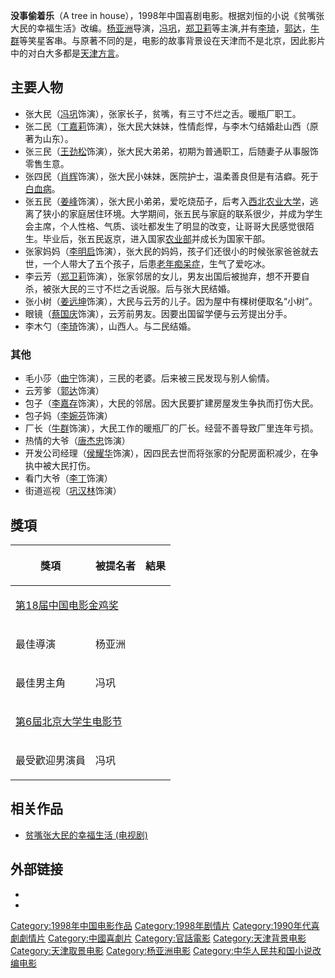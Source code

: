 {{unreferenced|time=2013-06-23T17:12:53+00:00}}
{{电影信息框
| name = 没事偷着乐
| image = 
| caption = 
| director = [[杨亚洲|杨亚洲]]
| producer = 张丕民
| writer = 刘恒、孙毅安、崔砚君
| starring = {{ubl|[[冯巩|冯巩]]|[[郑卫莉|郑卫莉]]}}
| music = 
| cinematography = 马德林
| editing = 张小东
| production_company = 
| distributor = 
| released = {{CHN}} 1998年
| runtime = 106 分鐘
| country = {{CHN}}
| language = [[天津话|天津话]]、[[普通話|普通話]]
| gross = 
| budget = 
| preceded_by = 
| amg_id = 
| imdb_id = tt0269537
}}

'''没事偷着乐'''（A tree in house），1998年中国喜剧电影。根据刘恒的小说《贫嘴张大民的幸福生活》改编。[[杨亚洲|杨亚洲]]导演，[[冯巩|冯巩]]，[[郑卫莉|郑卫莉]]等主演,并有[[李琦|李琦]]，[[郭达|郭达]]，[[牛群|牛群]]等笑星客串。与原著不同的是，电影的故事背景设在天津而不是北京，因此影片中的对白大多都是[[天津话|天津方言]]。

==主要人物==
*张大民（[[冯巩|冯巩]]饰演），张家长子，贫嘴，有三寸不烂之舌。暖瓶厂职工。
*张二民（[[丁嘉莉|丁嘉莉]]饰演），张大民大妹妹，性情彪悍，与李木勺结婚赴山西（原著为山东）。
*张三民（[[王劲松_(黑龙江)|王劲松]]饰演），张大民大弟弟，初期为普通职工，后随妻子从事服饰零售生意。
*张四民（[[肖辉|肖辉]]饰演），张大民小妹妹，医院护士，温柔善良但是有洁癖。死于[[白血病|白血病]]。
*张五民（[[姜峰|姜峰]]饰演），张大民小弟弟，爱吃烧茄子，后考入[[西北农林科技大学|西北农业大学]]，逃离了狭小的家庭居住环境。大学期间，张五民与家庭的联系很少，并成为学生会主席，个人性格、气质、谈吐都发生了明显的改变，让哥哥大民感觉很陌生。毕业后，张五民返京，进入国家[[中华人民共和国农业部|农业部]]并成长为国家干部。
*张家妈妈（[[李明启|李明启]]饰演），张大民的妈妈，孩子们还很小的时候张家爸爸就去世，一个人带大了五个孩子，后患[[阿茲海默症|老年痴呆症]]，生气了爱吃冰。
*李云芳（[[郑卫莉|郑卫莉]]饰演），张家邻居的女儿，男友出国后被抛弃，想不开要自杀，被张大民的三寸不烂之舌说服。后与张大民结婚。
*张小树（[[姜远坤|姜远坤]]饰演），大民与云芳的儿子。因为屋中有棵树便取名“小树”。
*眼镜（[[蔡国庆_(北京)|蔡国庆]]饰演），云芳前男友。因要出国留学便与云芳提出分手。
*李木勺（[[李琦_(演员)|李琦]]饰演），山西人。与二民结婚。

===其他===
*毛小莎（[[曲宁|曲宁]]饰演），三民的老婆。后来被三民发现与别人偷情。
*云芳爹（[[郭达|郭达]]饰演）
*包子（[[李嘉存|李嘉存]]饰演），大民的邻居。因大民要扩建房屋发生争执而打伤大民。
*包子妈（[[李婉芬_(演员)|李婉芬]]饰演）
*厂长（[[牛群|牛群]]饰演），大民工作的暖瓶厂的厂长。经营不善导致厂里连年亏损。
*热情的大爷（[[唐杰忠|唐杰忠]]饰演）
*开发公司经理（[[侯耀华|侯耀华]]饰演），因四民去世而将张家的分配房面积减少，在争执中被大民打伤。
*看门大爷（[[李丁_(影视演员)|李丁]]饰演）
*街道巡视（[[巩汉林|巩汉林]]饰演）
== 獎項 ==

{|class="wikitable" style="text-align:center;"

! 獎項 !! 被提名者 !! 結果

|-

! colspan=3|[[第18届中国电影金鸡奖|第18届中国电影金鸡奖]]

|-

| 最佳導演 ||杨亚洲||{{nom}}

|-

| 最佳男主角 ||冯巩||{{win}}

|-

! colspan=3|[[北京大学生电影节#第6届（1999年）|第6屆北京大学生电影节]]

|-

| 最受歡迎男演員 || 冯巩 || {{win}}
|}

==相关作品==
*[[贫嘴张大民的幸福生活_(电视剧)|贫嘴张大民的幸福生活 (电视剧)]]

== 外部链接 ==

*{{douban|1300678}}
*{{imdb title|0269537}}

[[Category:1998年中国电影作品|Category:1998年中国电影作品]]
[[Category:1998年剧情片|Category:1998年剧情片]]
[[Category:1990年代喜劇劇情片|Category:1990年代喜劇劇情片]]
[[Category:中國喜劇片|Category:中國喜劇片]]
[[Category:官話電影|Category:官話電影]]
[[Category:天津背景电影|Category:天津背景电影]]
[[Category:天津取景电影|Category:天津取景电影]]
[[Category:杨亚洲电影|Category:杨亚洲电影]]
[[Category:中华人民共和国小说改编电影|Category:中华人民共和国小说改编电影]]